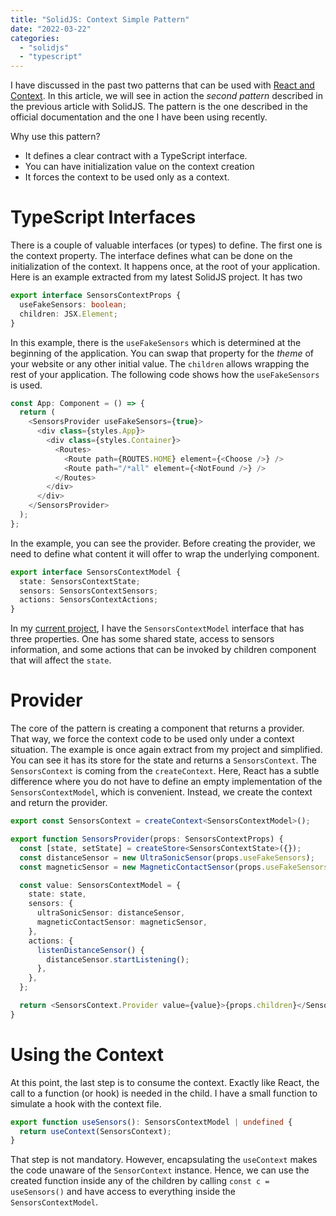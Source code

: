 ```yaml
---
title: "SolidJS: Context Simple Pattern"
date: "2022-03-22"
categories:
  - "solidjs"
  - "typescript"
---
```


I have discussed in the past two patterns that can be used with [React and Context](https://patrickdesjardins.com/blog/two-patterns-with-react-context). In this article, we will see in action the _second pattern_ described in the previous article with SolidJS. The pattern is the one described in the official documentation and the one I have been using recently.

Why use this pattern? 
  - It defines a clear contract with a TypeScript interface.
  - You can have initialization value on the context creation
  - It forces the context to be used only as a context.


# TypeScript Interfaces
There is a couple of valuable interfaces (or types) to define. The first one is the context property. The interface defines what can be done on the initialization of the context. It happens once, at the root of your application. Here is an example extracted from my latest SolidJS project. It has two 

```typescript
export interface SensorsContextProps {
  useFakeSensors: boolean;
  children: JSX.Element;
}
```

In this example, there is the `useFakeSensors` which is determined at the beginning of the application. You can swap that property for the _theme_ of your website or any other initial value. The `children` allows wrapping the rest of your application. The following code shows how the `useFakeSensors` is used.

```typescript {3, 12}
const App: Component = () => {
  return (
    <SensorsProvider useFakeSensors={true}>
      <div class={styles.App}>
        <div class={styles.Container}>
          <Routes>
            <Route path={ROUTES.HOME} element={<Choose />} />
            <Route path="/*all" element={<NotFound />} />
          </Routes>
        </div>
      </div>
    </SensorsProvider>
  );
};
```

In the example, you can see the provider. Before creating the provider, we need to define what content it will offer to wrap the underlying component.

```typescript
export interface SensorsContextModel {
  state: SensorsContextState;
  sensors: SensorsContextSensors;
  actions: SensorsContextActions;
}
```
In my [current project](https://github.com/MrDesjardins/gym-water-app), I have the `SensorsContextModel` interface that has three properties. One has some shared state, access to sensors information, and some actions that can be invoked by children component that will affect the `state`.

# Provider
The core of the pattern is creating a component that returns a provider. That way, we force the context code to be used only under a context situation. The example is once again extract from my project and simplified. You can see it has its store for the state and returns a `SensorsContext`. The `SensorsContext` is coming from the `createContext`. Here, React has a subtle difference where you do not have to define an empty implementation of the `SensorsContextModel`, which is convenient. Instead, we create the context and return the provider.

```typescript
export const SensorsContext = createContext<SensorsContextModel>();

export function SensorsProvider(props: SensorsContextProps) {
  const [state, setState] = createStore<SensorsContextState>({});
  const distanceSensor = new UltraSonicSensor(props.useFakeSensors);
  const magneticSensor = new MagneticContactSensor(props.useFakeSensors);

  const value: SensorsContextModel = {
    state: state,
    sensors: {
      ultraSonicSensor: distanceSensor,
      magneticContactSensor: magneticSensor,
    },
    actions: {
      listenDistanceSensor() {
        distanceSensor.startListening();
      },
    },
  };

  return <SensorsContext.Provider value={value}>{props.children}</SensorsContext.Provider>;
}
```

# Using the Context

At this point, the last step is to consume the context. Exactly like React, the call to a function (or hook) is needed in the child. I have a small function to simulate a hook with the context file.

```typescript
export function useSensors(): SensorsContextModel | undefined {
  return useContext(SensorsContext);
}
```

That step is not mandatory. However, encapsulating the `useContext` makes the code unaware of the `SensorContext` instance. Hence, we can use the created function inside any of the children by calling `const c = useSensors()` and have access to everything inside the `SensorsContextModel`.